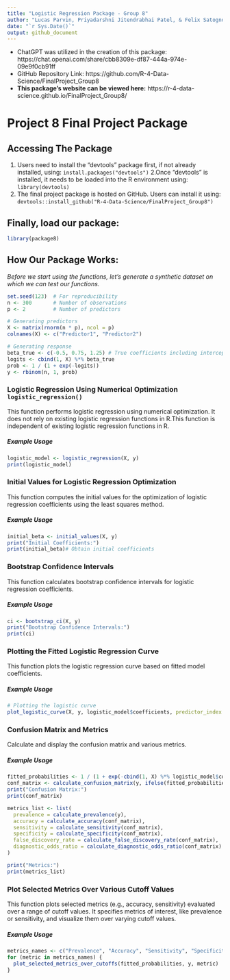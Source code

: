 ```yaml
---
title: "Logistic Regression Package - Group 8"
author: "Lucas Parvin, Priyadarshni Jitendrabhai Patel, & Felix Satognon "
date: "`r Sys.Date()`"
output: github_document
---
```

+ ChatGPT was utilized in the creation of this package: https://chat.openai.com/share/cbb8309e-df87-444a-974e-09e9f0cb91ff
+ GitHub Repository Link: https://github.com/R-4-Data-Science/FinalProject_Group8
+ **This package's website can be viewed here:** https://r-4-data-science.github.io/FinalProject_Group8/


# **Project 8 Final Project Package**

## **Accessing The Package**

1. Users need to install the "devtools" package first, if not already installed, using: `install.packages("devtools")`
2.Once "devtools" is installed, it needs to be loaded into the R environment using: `library(devtools)`
3. The final project package is hosted on GitHub. Users can install it using: `devtools::install_github("R-4-Data-Science/FinalProject_Group8")`

## Finally, load our package:

```r
library(package8)
```

  
## **How Our Package Works:**

*Before we start using the functions, let's generate a synthetic dataset on which we can test our functions.*

```r
set.seed(123)  # For reproducibility
n <- 300       # Number of observations
p <- 2         # Number of predictors

# Generating predictors
X <- matrix(rnorm(n * p), ncol = p)
colnames(X) <- c("Predictor1", "Predictor2")

# Generating response
beta_true <- c(-0.5, 0.75, 1.25) # True coefficients including intercept
logits <- cbind(1, X) %*% beta_true
prob <- 1 / (1 + exp(-logits))
y <- rbinom(n, 1, prob)
```


### **Logistic Regression Using Numerical Optimization `logistic_regression()`**

This function performs logistic regression using numerical optimization. It does not rely on existing logistic regression functions in R.This function is independent of existing logistic regression functions in R.

##### *Example Usage*
```r
logistic_model <- logistic_regression(X, y)
print(logistic_model)

```

### **Initial Values for Logistic Regression Optimization**
This function computes the initial values for the optimization of logistic regression coefficients using the least squares method.

##### *Example Usage*
```r
initial_beta <- initial_values(X, y)
print("Initial Coefficients:")
print(initial_beta)# Obtain initial coefficients
```


### **Bootstrap Confidence Intervals**
This function calculates bootstrap confidence intervals for logistic regression coefficients.

##### *Example Usage*
```r
ci <- bootstrap_ci(X, y)
print("Bootstrap Confidence Intervals:")
print(ci)
```

### **Plotting the Fitted Logistic Regression Curve**
This function plots the logistic regression curve based on fitted model coefficients.

##### *Example Usage*
```r
# Plotting the logistic curve
plot_logistic_curve(X, y, logistic_model$coefficients, predictor_index = 1)
```



### **Confusion Matrix and Metrics**
Calculate and display the confusion matrix and various metrics.


##### *Example Usage*
```r
fitted_probabilities <- 1 / (1 + exp(-cbind(1, X) %*% logistic_model$coefficients))
conf_matrix <- calculate_confusion_matrix(y, ifelse(fitted_probabilities > 0.5, 1, 0))
print("Confusion Matrix:")
print(conf_matrix)

metrics_list <- list(
  prevalence = calculate_prevalence(y),
  accuracy = calculate_accuracy(conf_matrix),
  sensitivity = calculate_sensitivity(conf_matrix),
  specificity = calculate_specificity(conf_matrix),
  false_discovery_rate = calculate_false_discovery_rate(conf_matrix),
  diagnostic_odds_ratio = calculate_diagnostic_odds_ratio(conf_matrix)
)

print("Metrics:")
print(metrics_list)

```


### **Plot Selected Metrics Over Various Cutoff Values**

This function plots selected metrics (e.g., accuracy, sensitivity) evaluated over a range of cutoff values. It specifies metrics of interest, like prevalence or sensitivity, and visualize them over varying cutoff values.

##### *Example Usage*
```r
metrics_names <- c("Prevalence", "Accuracy", "Sensitivity", "Specificity", "False Discovery Rate", "Diagnostic Odds Ratio")
for (metric in metrics_names) {
  plot_selected_metrics_over_cutoffs(fitted_probabilities, y, metric)
}

```












